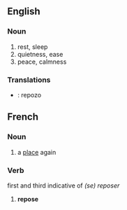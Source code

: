 ==English==
===Noun===
#rest, sleep
#quietness, ease
#peace, calmness


===Translations===
* {{io}} : repozo

==French==
===Noun===
# a [[place]] again

===Verb===
first and third indicative of ''(se) reposer''
# '''repose'''